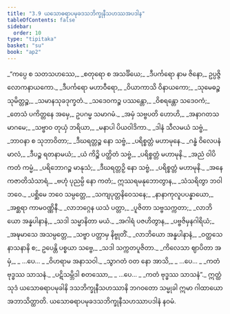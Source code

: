 ```yaml
---
title: "3.9 ယသောဓရာပမုခဒသဘိက္ခုနီသဟဿအပဒါန"
tableOfContents: false
sidebar:
  order: 10
type: "tipitaka"
basket: "su"
book: "ap2"
---
```



<DynamicBreadcrumb />

<Division number="411" book="ap2">

<Paragraph number="1122" type="verses" book="ap2">
_“ကပ္ပေ စ သတသဟဿေ,_  
_စတုရော စ အသင်္ခိယေ;_  
_ဒီပင်္ကရော နာမ ဇိနော,_  
ဥပ္ပဇ္ဇိ လောကနာယကော._  

</Paragraph>

</Division>
<Division number="412" book="ap2">

<Paragraph number="1123" type="verses" book="ap2">
_ဒီပင်္ကရော မဟာဝီရော,_  
_ဝိယာကာသိ ဝိနာယကော;_  
_သုမေဓဉ္စ သုမိတ္တဉ္စ,_  
_သမာနသုခဒုက္ခတံ._  

</Paragraph>

</Division>
<Division number="413" book="ap2">

<Paragraph number="1124" type="verses" book="ap2">
_သဒေဝကဉ္စ ပဿန္တော,_  
_ဝိစရန္တော သဒေဝကံ;_  
_တေသံ ပကိတ္တနေ အမှေ,_  
ဥပဂမ္မ သမာဂမံ._  

</Paragraph>

</Division>
<Division number="414" book="ap2">

<Paragraph number="1125" type="verses" book="ap2">
_အမှံ သဗ္ဗပတိ ဟောဟိ,_  
_အနာဂတသမာဂမေ;_  
_သဗ္ဗာဝ တုယှံ ဘရိယာ,_  
_မနာပါ ပိယဝါဒိကာ._  

</Paragraph>

</Division>
<Division number="415" book="ap2">

<Paragraph number="1126" type="verses" book="ap2">
_ဒါနံ သီလမယံ သဗ္ဗံ,_  
_ဘာဝနာ စ သုဘာဝိတာ;_  
_ဒီဃရတ္တဉ္စ နော သဗ္ဗံ,_  
_ပရိစ္စတ္တံ မဟာမုနေ._  

</Paragraph>

</Division>
<Division number="416" book="ap2">

<Paragraph number="1127" type="verses" book="ap2">
_ဂန္ဓံ ဝိလေပနံ မာလံ,_  
_ဒီပဉ္စ ရတနာမယံ;_  
_ယံ ကိဉ္စိ ပတ္ထိတံ သဗ္ဗံ,_  
_ပရိစ္စတ္တံ မဟာမုနိ._  

</Paragraph>

</Division>
<Division number="417" book="ap2">

<Paragraph number="1128" type="verses" book="ap2">
_အညံ ဝါပိ ကတံ ကမ္မံ,_  
_ပရိဘောဂဉ္စ မာနုသံ;_  
_ဒီဃရတ္တဉှိ နော သဗ္ဗံ,_  
_ပရိစ္စတ္တံ မဟာမုနိ._  

</Paragraph>

</Division>
<Division number="418" book="ap2">

<Paragraph number="1129" type="verses" book="ap2">
_အနေကဇာတိသံသာရံ,_  
_ဗဟုံ ပုညမ္ပိ နော ကတံ;_  
ဣဿရမနုဘောတွာန,_  
_သံသရိတွာ ဘဝါဘဝေ._  

</Paragraph>

</Division>
<Division number="419" book="ap2">

<Paragraph number="1130" type="verses" book="ap2">
_ပစ္ဆိမေ ဘဝေ သမ္ပတ္တေ,_  
_သကျပုတ္တနိဝေသနေ;_  
_နာနာကုလူပပန္နာယော,_  
_အစ္ဆရာ ကာမဝဏ္ဏိနီ._  

</Paragraph>

</Division>
<Division number="420" book="ap2">

<Paragraph number="1131" type="verses" book="ap2">
_လာဘဂ္ဂေန ယသံ ပတ္တာ,_  
_ပူဇိတာ သဗ္ဗသက္ကတာ;_  
_လာဘိယော အန္နပါနာနံ,_  
_သဒါ သမ္မာနိတာ မယံ._  

</Paragraph>

</Division>
<Division number="421" book="ap2">

<Paragraph number="1132" type="verses" book="ap2">
_အဂါရံ ပဇဟိတွာန,_  
_ပဗ္ဗဇိမှနဂါရိယံ;_  
_အဍ္ဎမာသေ အသမ္ပတ္တေ,_  
_သဗ္ဗာ ပတ္တာမှ နိဗ္ဗုတိံ._  

</Paragraph>

</Division>
<Division number="422" book="ap2">

<Paragraph number="1133" type="verses" book="ap2">
_လာဘိယော အန္နပါနာနံ,_  
_ဝတ္ထသေနာသနာနိ စ;_  
ဥပေန္တိ ပစ္စယာ သဗ္ဗေ,_  
_သဒါ သက္ကတပူဇိတာ._  

</Paragraph>

</Division>
<Division number="423" book="ap2">

<Paragraph number="1134" type="verses" book="ap2">
_ကိလေသာ ဈာပိတာ အမှံ,_  
_ …ပေ… _  
_ဝိဟရာမ အနာသဝါ._  

</Paragraph>

</Division>
<Division number="424" book="ap2">

<Paragraph number="1135" type="verses" book="ap2">
_သွာဂတံ ဝတ နော အာသိ,_  
_ …ပေ… _  
_ကတံ ဗုဒ္ဓဿ သာသနံ._  

</Paragraph>

</Division>
<Division number="425" book="ap2">

<Paragraph number="1136" type="verses" book="ap2">
_ပဋိသမ္ဘိဒါ စတဿော,_  
_ …ပေ… _  
_ကတံ ဗုဒ္ဓဿ သာသနံ”._  

</Paragraph>

<Paragraph number="1137" book="ap2">
ဣတ္ထံ သုဒံ ယသောဓရာပမုခါနိ ဒသဘိက္ခုနီသဟဿာနိ ဘဂဝတော သမ္မုခါ ဣမာ ဂါထာယော အဘာသိတ္ထာတိ.

</Paragraph>
</Division>

<Paragraph number="1138" type="center" book="ap2">
ယသောဓရာပမုခဒသဘိက္ခုနီသဟဿာပဒါနံ နဝမံ.
</Paragraph>